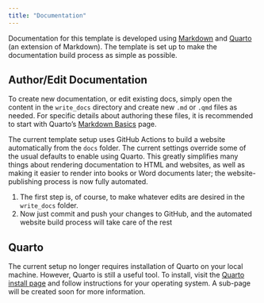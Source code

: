 ```yaml
---
title: "Documentation"
---
```


Documentation for this template is developed using [Markdown]() and [Quarto]() (an extension of Markdown). The template is set up to make the documentation build process as simple as possible.  

## Author/Edit Documentation
To create new documentation, or edit existing docs, simply open the content in the `write_docs` directory and create new `.md` or `.qmd` files as needed. For specific details about authoring these files, it is recommended to start with Quarto's [Markdown Basics](https://quarto.org/docs/authoring/markdown-basics.html) page.

The current template setup uses GitHub Actions to build a website automatically from the `docs` folder. The current settings override some of the usual defaults to enable using Quarto. This greatly simplifies many things about rendering documentation to HTML and websites, as well as making it easier to render into books or Word documents later; the website-publishing process is now fully automated.

1. The first step is, of course, to make whatever edits are desired in the `write_docs` folder.
1. Now just commit and push your changes to GitHub, and the automated website build process will take care of the rest

## Quarto
The current setup no longer requires installation of Quarto on your local machine. However, Quarto is still a useful tool. To install, visit the [Quarto install page](https://quarto.org/docs/get-started/) and follow instructions for your operating system. A sub-page will be created soon for more information.